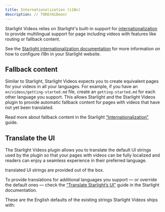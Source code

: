 ```yaml
---
title: Internationalization (i18n)
description: // TODO(HiDeoo)
---
```


Starlight Videos relies on Starlight's built-in support for [internationalization](https://starlight.astro.build/guides/i18n/) to provide multilingual support for page including videos with features like routing or fallback content.

See the [Starlight internationalization documentation](https://starlight.astro.build/guides/i18n/) for more information on how to configure i18n in your Starlight website.

## Fallback content

Similar to Starlight, Starlight Videos expects you to create equivalent pages for your videos in all your languages.
For example, if you have an `en/videos/getting-started.md` file, create an `getting-started.md` for each other language you support.
This allows Starlight and the Starlight Videos plugin to provide automatic fallback content for pages with videos that have not yet been translated.

Read more about fallback content in the Starlight [“Internationalization”](https://starlight.astro.build/guides/i18n/#fallback-content) guide.

## Translate the UI

The Starlight Videos plugin allows you to translate the default UI strings used by the plugin so that your pages with videos can be fully localized and readers can enjoy a seamless experience in their preferred language.


<LanguagesList startsSentence /> translated UI strings are provided out of the box.

To provide translations for additional languages you support — or override the default ones — check the [“Translate Starlight’s UI”](https://starlight.astro.build/guides/i18n/#translate-starlights-ui) guide in the Starlight documentation.

These are the English defaults of the existing strings Starlight Videos ships with:

<TranslationsList />
